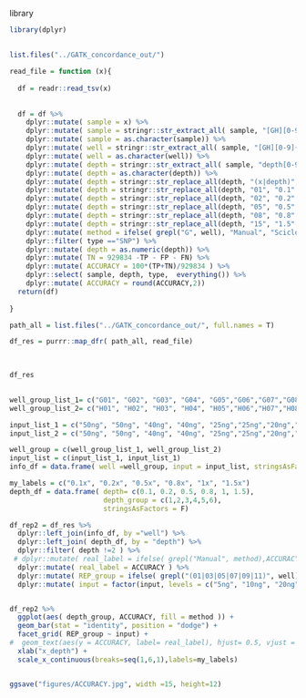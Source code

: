 
library
```r
library(dplyr)
```


##
```r

list.files("../GATK_concordance_out/")

read_file = function (x){
  
  df = readr::read_tsv(x) 
  
  
  df = df %>% 
    dplyr::mutate( sample = x) %>% 
    dplyr::mutate( sample = stringr::str_extract_all( sample, "[GH][0-9]{2}depth[0-9]{1,}x", simplify = T)) %>% 
    dplyr::mutate( sample = as.character(sample)) %>% 
    dplyr::mutate( well = stringr::str_extract_all( sample, "[GH][0-9]{2}", simplify = T)) %>% 
    dplyr::mutate( well = as.character(well)) %>% 
    dplyr::mutate( depth = stringr::str_extract_all( sample, "depth[0-9]{1,}x", simplify = T)) %>% 
    dplyr::mutate( depth = as.character(depth)) %>% 
    dplyr::mutate( depth = stringr::str_replace_all(depth, "(x|depth)", "" )) %>% 
    dplyr::mutate( depth = stringr::str_replace_all(depth, "01", "0.1" )) %>% 
    dplyr::mutate( depth = stringr::str_replace_all(depth, "02", "0.2" )) %>% 
    dplyr::mutate( depth = stringr::str_replace_all(depth, "05", "0.5" )) %>% 
    dplyr::mutate( depth = stringr::str_replace_all(depth, "08", "0.8" )) %>% 
    dplyr::mutate( depth = stringr::str_replace_all(depth, "15", "1.5" )) %>% 
    dplyr::mutate( method = ifelse( grepl("G", well), "Manual", "Sciclone")) %>% 
    dplyr::filter( type =="SNP") %>% 
    dplyr::mutate( depth = as.numeric(depth)) %>% 
    dplyr::mutate( TN = 929834 -TP - FP - FN) %>% 
    dplyr::mutate( ACCURACY = 100*(TP+TN)/929834 ) %>% 
    dplyr::select( sample, depth, type,  everything()) %>% 
    dplyr::mutate( ACCURACY = round(ACCURACY,2))
  return(df)
  
}

path_all = list.files("../GATK_concordance_out/", full.names = T)

df_res = purrr::map_dfr( path_all, read_file)



```




##
```r

df_res

```



##
```r

well_group_list_1= c("G01", "G02", "G03", "G04", "G05","G06","G07","G08","G09","G10", "G11" , "G12")
well_group_list_2= c("H01", "H02", "H03", "H04", "H05","H06","H07","H08","H09","H10", "H11" , "H12")

input_list_1 = c("50ng", "50ng", "40ng", "40ng", "25ng","25ng","20ng","20ng","10ng","10ng","5ng","5ng")
input_list_2 = c("50ng", "50ng", "40ng", "40ng", "25ng","25ng","20ng","20ng","10ng","10ng","5ng","5ng")

well_group = c(well_group_list_1, well_group_list_2)
input_list = c(input_list_1, input_list_1)
info_df = data.frame( well =well_group, input = input_list, stringsAsFactors = F )

my_labels = c("0.1x", "0.2x", "0.5x", "0.8x", "1x", "1.5x")
depth_df = data.frame( depth= c(0.1, 0.2, 0.5, 0.8, 1, 1.5),
                       depth_group = c(1,2,3,4,5,6),
                       stringsAsFactors = F)

df_rep2 = df_res %>% 
  dplyr::left_join(info_df, by ="well") %>% 
  dplyr::left_join( depth_df, by = "depth") %>% 
  dplyr::filter( depth !=2 ) %>% 
 # dplyr::mutate( real_label = ifelse( grepl("Manual", method),ACCURACY, "" )) %>% 
  dplyr::mutate( real_label = ACCURACY ) %>% 
  dplyr::mutate( REP_group = ifelse( grepl("(01|03|05|07|09|11)", well), "Rep1", "Rep2")) %>% 
  dplyr::mutate( input = factor(input, levels = c("5ng", "10ng", "20ng", "25ng", "40ng","50ng"), ordered = T ))


df_rep2 %>% 
  ggplot(aes( depth_group, ACCURACY, fill = method )) +
  geom_bar(stat = "identity", position = "dodge") +
  facet_grid( REP_group ~ input) +
#  geom_text(aes(y = ACCURACY, label= real_label), hjust= 0.5, vjust = -2, size= 2.0, color= "black") +
  xlab("x_depth") +
  scale_x_continuous(breaks=seq(1,6,1),labels=my_labels) 


ggsave("figures/ACCURACY.jpg", width =15, height=12)









```

